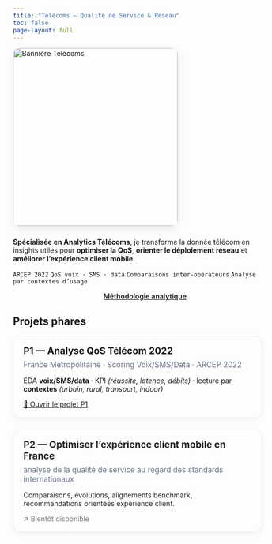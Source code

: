 ```yaml
---
title: "Télécoms — Qualité de Service & Réseau"
toc: false
page-layout: full
---
```


<!-- ===== BANNIÈRE 2/3 LARGEUR ===== -->
<div class="hero-telecom-wrap">
  <picture>
    <source srcset="https://nancy-jennifer.github.io/assets/banners/banner-telecom.jpg">
    <img src="https://nancy-jennifer.github.io/assets/banners/banner-telecom.jpg"
         alt="Bannière Télécoms" class="hero-banner-telecom" loading="eager" />
  </picture>
</div>

**Spécialisée en Analytics Télécoms**, je transforme la donnée télécom en insights utiles pour **optimiser la QoS**, **orienter le déploiement réseau** et **améliorer l’expérience client mobile**.

`ARCEP 2022`{.badge} `QoS voix · SMS · data`{.badge} `Comparaisons inter-opérateurs`{.badge} `Analyse par contextes d’usage`{.badge}

[🔎 Voir les projets Télécoms](projets.qmd){.btn .btn-primary}
[Méthodologie analytique](../methode/index.qmd){.btn .btn-outline-primary}

## Projets phares

<div class="proj-grid">
  <!-- P1 -->
  <article class="proj-card">
    <h3>P1 — Analyse QoS Télécom 2022</h3>
    <p class="subtitle">France Métropolitaine · Scoring Voix/SMS/Data · ARCEP 2022</p>
    <p>EDA <strong>voix/SMS/data</strong> · KPI <em>(réussite, latence, débits)</em> · lecture par <strong>contextes</strong> <em>(urbain, rural, transport, indoor)</em></p>
    <a class="btn btn-success" href="projet1_arcep2022.qmd">🚀 Ouvrir le projet P1</a>
  </article>

  <!-- P2 -->
  <article class="proj-card muted">
    <h3>P2 — Optimiser l’expérience client mobile en France</h3>
    <p class="subtitle">analyse de la qualité de service au regard des standards internationaux</p>
    <p>Comparaisons, évolutions, alignements benchmark, recommandations orientées expérience client.</p>
    <a class="btn btn-secondary disabled" aria-disabled="true" tabindex="-1">↗️ Bientôt disponible</a>
  </article>
</div>

```{=html}
<style>
/* ===============================
   BANNIÈRE — 2/3 largeur à gauche
   =============================== */
.hero-telecom-wrap{
  width: 66%;
  max-width: 1100px;
  margin: 0 0 10px 0;      /* alignée à gauche */
}
.hero-banner-telecom{
  width: 100%;
  height: 360px;           /* même impression que la page Méthodo */
  object-fit: cover;
  object-position: 55% 50%;
  border-radius: 12px;
  display: block;
  box-shadow: 0 6px 18px rgba(0,0,0,.08);
  margin: 0 0 24px 0;
}

/* Responsive bannière */
@media (max-width: 900px){
  .hero-telecom-wrap{ width: calc(100vw - 32px); }
  .hero-banner-telecom{ height: 280px; }
}
@media (max-width: 600px){
  .hero-banner-telecom{ height: 220px; }
}

/* ===============================
   Cartes "Projets phares"
   =============================== */
.proj-grid{
  display: grid;
  grid-template-columns: repeat(auto-fit, minmax(300px, 1fr));
  gap: 24px;
  margin-top: 8px;
}
.proj-card{
  background: var(--quarto-body-bg);
  border: 1px solid #e9ecef;
  border-radius: 14px;
  padding: 18px 20px;
  box-shadow: 0 4px 12px rgba(0,0,0,.04);
}
.proj-card h3{
  margin: 0 0 6px 0;
  font-size: 1.18rem;
  line-height: 1.25;
}
.proj-card .subtitle{
  margin: 0 0 10px 0;
  color: #667085;
  font-size: 0.95rem;
}
.proj-card.muted{ opacity: .95; }

/* ===============================
   Boutons & états
   =============================== */
.btn-primary{
  background: var(--accent) !important;
  border-color: var(--accent) !important;
  color: #fff !important;
}
.btn-outline-primary{
  background: transparent !important;
  border-color: var(--accent) !important;
  color: var(--accent) !important;
  font-weight: 600;
}
.btn-outline-primary:hover{
  background: var(--accent) !important;
  color: #fff !important;
}
.btn.disabled{
  pointer-events: none;
  opacity: .6;
}
.proj-card .btn{ margin-top: 6px; }
</style>
```
